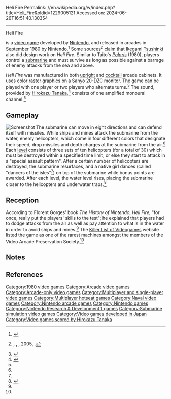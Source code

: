 Heli Fire
Permalink: //en.wikipedia.org/w/index.php?title=Heli_Fire&oldid=1229005121
Accessed on: 2024-06-26T16:51:40.130354



------
Heli Fire
{{Short description|1980 video game}}
{{Infobox video game
|title     = Heli Fire
|image     = Helifire arcadeflyer.png
|developer = [[Nintendo R&D1]]<br>[[Ikegami Tsushinki]]<ref>{{Cite web|last=McFerran|first=Damien|date=2018-02-26|title=Feature: Shining A Light On Ikegami Tsushinki, The Company That Developed Donkey Kong|url=https://www.nintendolife.com/news/2018/02/feature_shining_a_light_on_ikegami_tsushinki_the_company_that_developed_donkey_kong|access-date=2020-06-09|website=Nintendo Life|language=en-GB}}</ref>
|publisher = [[Nintendo]]
|composer  = [[Hirokazu Tanaka]]
|released  = {{vgrelease|JP|September 1980}}
|genre     = [[Shoot 'em up]]
|modes     = 1-2 players alternating turns
|platforms = [[Arcade video game|Arcade]]
}}

{{nihongo foot|'''''Heli Fire'''''|ヘリファイア|Heri Faia|lead=yes|group=lower-alpha}} is a [[video game]] developed by [[Nintendo]], and released in arcades in September 1980 by Nintendo.<ref name="Gorges">{{cite book |last=Gorges |first=Florent |others=Collaborated by Isao Yamazaki, translated by Raphael Mourlanne |title=The History of Nintendo |volume=1 (1889–1980) |publisher=Pix 'n Love Publishing |location=[[Triel-sur-Seine|Triel-sur-Seine, France]] |year=2010 |isbn=978-2-918272-15-1 |page=204}}</ref> Some sources<ref>{{Nihongo|It started from Pong|それは『ポン』から始まった : アーケードTVゲームの成り立ち|sore wa pon kara hajimatta: ākēdo terebi gēmu no naritachi}}, {{Nihongo|Masumi Akagi|赤木真澄|Akagi Masumi}}, {{Nihongo|Amusement Tsūshinsha|アミューズメント通信社|Amyūzumento Tsūshinsha}}, 2005, {{ISBN|4-9902512-0-2}}.</ref> claim that [[Ikegami Tsushinki]] also did design work on ''Heli Fire''. Similar to Taito's ''[[Polaris (1980 video game)|Polaris]]'' (1980), players control a [[submarine]] and must survive as long as possible against a barrage of enemy attacks from the sea and above.

''Heli Fire'' was manufactured in both [[Video game arcade cabinet#Upright cabinets|upright]] and [[Video game arcade cabinet#Cocktail or table cabinets|cocktail]] arcade cabinets. It uses color [[raster graphics]] on a Sanyo 20-DZC monitor. The game can be played with one player or two players who alternate turns.<ref name="KLOV">{{cite web |title=''Heli Fire'' |publisher=[[Killer List of Videogames]] |accessdate=July 26, 2011 |url=http://www.arcade-museum.com/game_detail.php?game_id=8101}}</ref> The sound, provided by [[Hirokazu Tanaka]],<ref>{{cite web |title=Nintendo Archive |publisher=[[Hirokazu Tanaka]] |accessdate=May 5, 2011 |url=http://www.hirokazutanaka.com/works/nintendo/ |archive-date=August 8, 2014 |archive-url=https://web.archive.org/web/20140808171105/http://www.hirokazutanaka.com/works/nintendo/ |url-status=dead}}</ref> consists of one amplified monoural channel.<ref name="KLOV" />

==Gameplay==
[[File:Helifire screenshot.png|thumb|left|Screenshot]]
The submarine can move in eight directions and can defend itself with missiles. While ships and mines attack the submarine from the water, enemy helicopters, which come in four different colors that designate their speed, drop missiles and depth charges at the submarine from the air.<ref name="Gorges" /> Each [[level (video games)|level]] consists of three sets of ten helicopters (for a total of 30) which must be destroyed within a specified time limit, or else they start to attack in a "special assault pattern". After a certain number of helicopters are destroyed, the submarine resurfaces, and a native girl dances (called "dancers of the isles"<ref name="Gorges" />) on top of the submarine while bonus points are awarded. After each level, the water level rises, placing the submarine closer to the helicopters and underwater traps.<ref>{{cite manual |title=Heli Fire ''arcade flyer'' |publisher=[[Nintendo]] |location=[[Kyoto, Japan]] |year=1980 |url=http://flyers.arcade-museum.com/?page=flyer&db=videodb&id=501&image=2 |accessdate=July 26, 2011}}</ref>

==Reception==
According to Florent Gorges' book ''The History of Nintendo'', ''Heli Fire'', "for once, really put the players' skills to the test"; he explained that players had to dodge attacks from the air as well as pay attention to what is in the water in order to avoid ships and mines.<ref name="Gorges" /> The [[Killer List of Videogames]] website listed the game as one of the rarest machines amongst the members of the Video Arcade Preservation Society.<ref name="KLOV" />

==Notes==
{{notelist}}

==References==
{{reflist}}

[[Category:1980 video games]]
[[Category:Arcade video games]]
[[Category:Arcade-only video games]]
[[Category:Multiplayer and single-player video games]]
[[Category:Multiplayer hotseat games]]
[[Category:Naval video games]]
[[Category:Nintendo arcade games]]
[[Category:Nintendo games]]
[[Category:Nintendo Research & Development 1 games]]
[[Category:Submarine simulation video games]]
[[Category:Video games developed in Japan]]
[[Category:Video games scored by Hirokazu Tanaka]]
